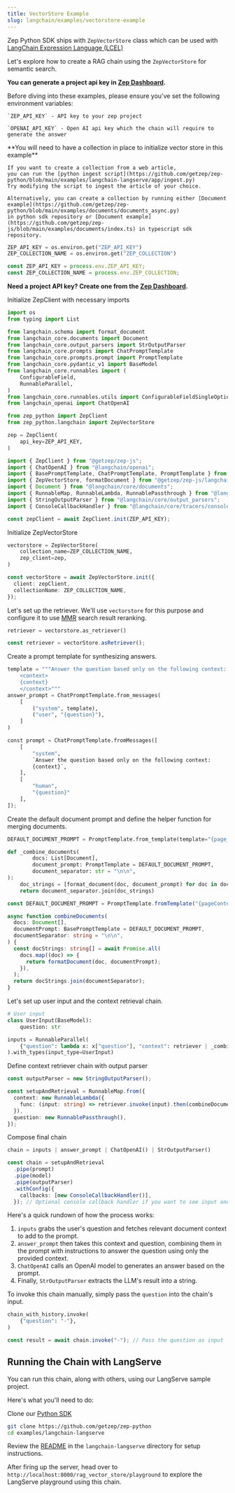 ```yaml
---
title: VectorStore Example
slug: langchain/examples/vectorstore-example
---
```



Zep Python SDK ships with `ZepVectorStore` class which can be used with [LangChain Expression Language (LCEL)](https://python.langchain.com/docs/expression_language/get_started)

Let's explore how to create a RAG chain using the `ZepVectorStore` for semantic search.

<Note>**You can generate a project api key in [Zep Dashboard](https://app.getzep.com/projects).**</Note>

<Info>
    Before diving into these examples, please ensure you've set the following environment variables:

    `ZEP_API_KEY` - API key to your zep project

    `OPENAI_API_KEY` - Open AI api key which the chain will require to generate the answer

</Info>

<Info>
    **You will need to have a collection in place to initialize vector store in this example**

    If you want to create a collection from a web article,
    you can run the [python ingest script](https://github.com/getzep/zep-python/blob/main/examples/langchain-langserve/app/ingest.py)
    Try modifying the script to ingest the article of your choice.

    Alternatively, you can create a collection by running either [Document example](https://github.com/getzep/zep-python/blob/main/examples/documents/documents_async.py)
    in python sdk repository or [Document example](https://github.com/getzep/zep-js/blob/main/examples/documents/index.ts) in typescript sdk repository.

</Info>

<Tabs group="langchain">

<Tab title="Python" group-key="python">

```python
ZEP_API_KEY = os.environ.get("ZEP_API_KEY")
ZEP_COLLECTION_NAME = os.environ.get("ZEP_COLLECTION")
```

</Tab>
<Tab title="Typescript" group-key="ts">

```typescript
const ZEP_API_KEY = process.env.ZEP_API_KEY;
const ZEP_COLLECTION_NAME = process.env.ZEP_COLLECTION;
```

</Tab>
</Tabs>

<Note>**Need a project API key? Create one from the [Zep Dashboard](https://app.getzep.com/projects).**</Note>

Initialize ZepClient with necessary imports

<Tabs group="langchain">

<Tab title="Python" group-key="python">

```python
import os
from typing import List

from langchain.schema import format_document
from langchain_core.documents import Document
from langchain_core.output_parsers import StrOutputParser
from langchain_core.prompts import ChatPromptTemplate
from langchain_core.prompts.prompt import PromptTemplate
from langchain_core.pydantic_v1 import BaseModel
from langchain_core.runnables import (
    ConfigurableField,
    RunnableParallel,
)
from langchain_core.runnables.utils import ConfigurableFieldSingleOption
from langchain_openai import ChatOpenAI

from zep_python import ZepClient
from zep_python.langchain import ZepVectorStore

zep = ZepClient(
    api_key=ZEP_API_KEY,
)
```

</Tab>
<Tab title="Typescript" group-key="ts">

```typescript
import { ZepClient } from "@getzep/zep-js";
import { ChatOpenAI } from "@langchain/openai";
import { BasePromptTemplate, ChatPromptTemplate, PromptTemplate } from "@langchain/core/prompts";
import { ZepVectorStore, formatDocument } from "@getzep/zep-js/langchain";
import { Document } from "@langchain/core/documents";
import { RunnableMap, RunnableLambda, RunnablePassthrough } from "@langchain/core/runnables";
import { StringOutputParser } from "@langchain/core/output_parsers";
import { ConsoleCallbackHandler } from "@langchain/core/tracers/console";

const zepClient = await ZepClient.init(ZEP_API_KEY);
```

</Tab>
</Tabs>

Initialize ZepVectorStore

<Tabs group="langchain">

<Tab title="Python" group-key="python">

```python
vectorstore = ZepVectorStore(
    collection_name=ZEP_COLLECTION_NAME,
    zep_client=zep,
)
```

</Tab>
<Tab title="Typescript" group-key="ts">

```typescript
const vectorStore = await ZepVectorStore.init({
  client: zepClient,
  collectionName: ZEP_COLLECTION_NAME,
});
```

</Tab>
</Tabs>

Let's set up the retriever. We'll use `vectorstore` for this purpose and configure it to use [MMR](Search.md) search result reranking.

<Tabs group="langchain">

<Tab title="Python" group-key="python">

```python
retriever = vectorstore.as_retriever()
```

</Tab>

<Tab title="Typescript" group-key="ts">

```typescript
const retriever = vectorStore.asRetriever();
```

</Tab>
</Tabs>

Create a prompt template for synthesizing answers.

<Tabs group="langchain">

<Tab title="Python" group-key="python">

```python
template = """Answer the question based only on the following context:
    <context>
    {context}
    </context>"""
answer_prompt = ChatPromptTemplate.from_messages(
    [
        ("system", template),
        ("user", "{question}"),
    ]
)
```

</Tab>
<Tab title="Typescript" group-key="ts">

```python
const prompt = ChatPromptTemplate.fromMessages([
    [
        "system",
        `Answer the question based only on the following context:
        {context}`,
    ],
    [
        "human",
        "{question}"
    ],
]);
```

</Tab>
</Tabs>

Create the default document prompt and define the helper function for merging documents.

<Tabs group="langchain">

<Tab title="Python" group-key="python">

```python
DEFAULT_DOCUMENT_PROMPT = PromptTemplate.from_template(template="{page_content}")

def _combine_documents(
        docs: List[Document],
        document_prompt: PromptTemplate = DEFAULT_DOCUMENT_PROMPT,
        document_separator: str = "\n\n",
):
    doc_strings = [format_document(doc, document_prompt) for doc in docs]
    return document_separator.join(doc_strings)
```

</Tab>
<Tab title="Typescript" group-key="ts">

```typescript
const DEFAULT_DOCUMENT_PROMPT = PromptTemplate.fromTemplate("{pageContent}");

async function combineDocuments(
  docs: Document[],
  documentPrompt: BasePromptTemplate = DEFAULT_DOCUMENT_PROMPT,
  documentSeparator: string = "\n\n",
) {
  const docStrings: string[] = await Promise.all(
    docs.map((doc) => {
      return formatDocument(doc, documentPrompt);
    }),
  );
  return docStrings.join(documentSeparator);
}
```

</Tab>
</Tabs>

<Tabs group="langchain">

<Tab title="Python" group-key="python">
Let's set up user input and the context retrieval chain.

```python
# User input
class UserInput(BaseModel):
    question: str

inputs = RunnableParallel(
    {"question": lambda x: x["question"], "context": retriever | _combine_documents},
).with_types(input_type=UserInput)
```

</Tab>
<Tab title="Typescript" group-key="ts">
Define context retriever chain with output parser

```typescript
const outputParser = new StringOutputParser();

const setupAndRetrieval = RunnableMap.from({
  context: new RunnableLambda({
    func: (input: string) => retriever.invoke(input).then(combineDocuments),
  }),
  question: new RunnablePassthrough(),
});
```

</Tab>
</Tabs>

Compose final chain

<Tabs group="langchain">

<Tab title="Python" group-key="python">

```python
chain = inputs | answer_prompt | ChatOpenAI() | StrOutputParser()
```

</Tab>
<Tab title="Typescript" group-key="ts">

```typescript
const chain = setupAndRetrieval
  .pipe(prompt)
  .pipe(model)
  .pipe(outputParser)
  .withConfig({
    callbacks: [new ConsoleCallbackHandler()],
  }); // Optional console callback handler if you want to see input and output of each step in the chain
```

</Tab>
</Tabs>

Here's a quick rundown of how the process works:

1. `inputs` grabs the user's question and fetches relevant document context to add to the prompt.
2. `answer_prompt` then takes this context and question, combining them in the prompt with instructions to answer the question using only the provided context.
3. `ChatOpenAI` calls an OpenAI model to generates an answer based on the prompt.
4. Finally, `StrOutputParser` extracts the LLM's result into a string.

To invoke this chain manually, simply pass the `question` into the chain's input.

<Tabs group="langchain">

<Tab title="Python" group-key="python">

```python
chain_with_history.invoke(
    {"question": "-"},
)
```

</Tab>
<Tab title="Typescript" group-key="ts">

```typescript
const result = await chain.invoke("-"); // Pass the question as input
```

</Tab>
</Tabs>

## Running the Chain with LangServe

You can run this chain, along with others, using our LangServe sample project.

Here's what you'll need to do:

Clone our [Python SDK](https://github.com/getzep/zep-python)

```bash
git clone https://github.com/getzep/zep-python
cd examples/langchain-langserve
```

Review the [README](https://github.com/getzep/zep-python/blob/main/examples/README.md) in the `langchain-langserve` directory for setup instructions.

After firing up the server, head over to `http://localhost:8000/rag_vector_store/playground` to explore the LangServe playground using this chain.
